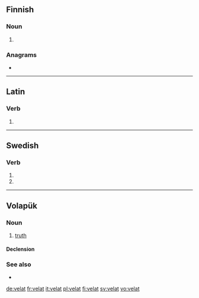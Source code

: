 ==Finnish==

===Noun===
{{head|fi|noun form}}

# {{plural of|lang=fi|velka}}

===Anagrams===
* {{l|fi|alvet}}

----

==Latin==

===Verb===
{{la-verb-form|vēlat}}

# {{inflection of|vēlō||3|s|pres|actv|indc|lang=la}}

----

==Swedish==

===Verb===
{{head|sv|verb form}}

# {{sv-verb-form-sup|vela}}
# {{sv-verb-form-sup|vilja}}

----

==Volapük==

===Noun===
{{vo-noun}}

# [[truth]]

====Declension====
{{vo-decl-noun}}

===See also===
* {{l|vo|verat}}

[[de:velat]]
[[fr:velat]]
[[it:velat]]
[[pl:velat]]
[[fi:velat]]
[[sv:velat]]
[[vo:velat]]